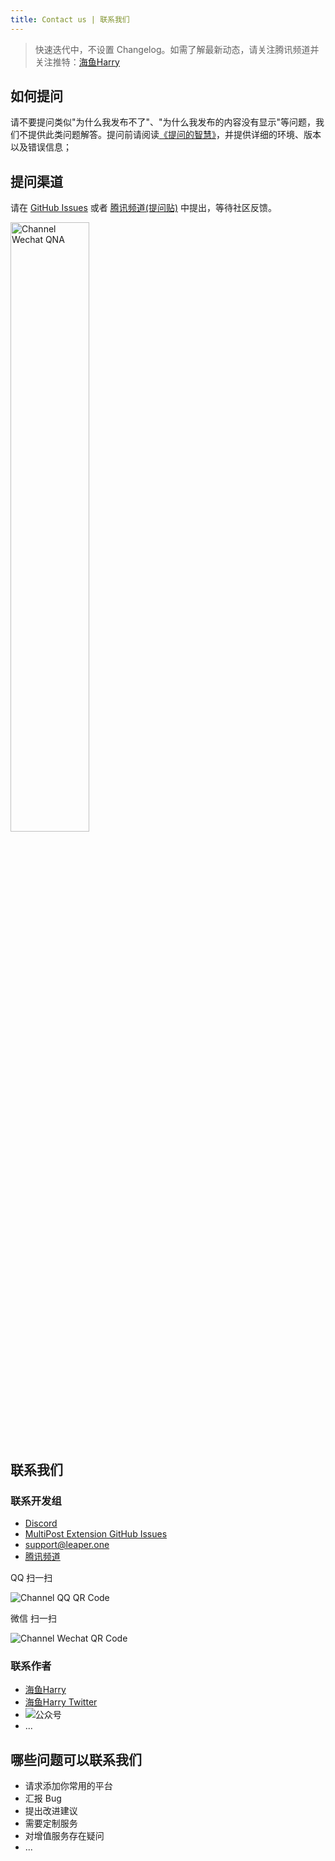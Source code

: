 ```yaml
---
title: Contact us | 联系我们
---
```


> 快速迭代中，不设置 Changelog。如需了解最新动态，请关注腾讯频道并关注推特：[海鱼Harry](https://x.com/harry_is_fish)

## 如何提问

请不要提问类似"为什么我发布不了"、"为什么我发布的内容没有显示"等问题，我们不提供此类问题解答。提问前请阅读[《提问的智慧》](https://github.com/ryanhanwu/How-To-Ask-Questions-The-Smart-Way/blob/main/README-zh_CN.md)，并提供详细的环境、版本以及错误信息；

## 提问渠道

请在 [GitHub Issues](https://github.com/leaperone/MultiPost-Extension/issues) 或者 [腾讯频道(提问贴)](https://pd.qq.com/s/8j55qpp2x) 中提出，等待社区反馈。

<Image src={tencentChannelWechatQna} alt="Channel Wechat QNA" width="50%" />

## 联系我们
### 联系开发组
- [Discord](https://discord.gg/GNsCX9zFwQ)
- [MultiPost Extension GitHub Issues](https://github.com/leaperone/MultiPost-Extension/issues)
- support@leaper.one
- [腾讯频道](https://pd.qq.com/s/e3ucjmz5g?b=9)
<div style={{display: 'flex', gap: '20px', flexDirection: {xs: 'column', sm: 'row', md: 'row'}}}>
  <div style={{width: '48%'}}>
    <p>QQ 扫一扫</p>
    <Image src={tencentChannelQQ} alt="Channel QQ QR Code" width="max-content" />
  </div>
  <div style={{width: '50%'}}>
    <p>微信 扫一扫</p>
    <Image src={tencentChannelWechat} alt="Channel Wechat QR Code" width="max-content" />
  </div>
</div>

### 联系作者
- [海鱼Harry](https://bento.me/harryisfish)
- [海鱼Harry Twitter](https://x.com/harry_is_fish)
- ![公众号](https://2someone-web-static.s3.bitiful.net/2025/05/1058e9598f260c59bce28d1791ad560b.png)
- ...

## 哪些问题可以联系我们
- 请求添加你常用的平台
- 汇报 Bug
- 提出改进建议
- 需要定制服务
- 对增值服务存在疑问
- ...
